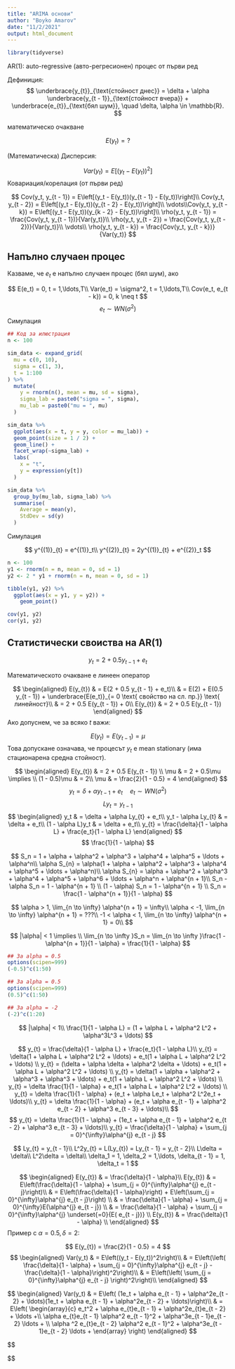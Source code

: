 ```yaml
---
title: "ARIMA основи"
author: "Boyko Amarov"
date: "11/2/2021"
output: html_document
---
```


```r
library(tidyverse)
```


AR(1): auto-regressive (авто-регресионен) процес от първи ред

Дефиниция:
$$
\underbrace{y_{t}}_{\text{стойност днес}} = \delta + \alpha \underbrace{y_{t - 1}}_{\text{стойност вчера}} + \underbrace{e_{t}}_{\text{бял шум}}, \quad \delta, \alpha \in \mathbb{R}.
$$

математическо очакване 

$$
Е(y_t) = ?
$$

(Математическа) Дисперсия:


$$
Var(y_t) = E\left[\left(y_t - E(y_t)\right)^2\right]
$$
Ковариация/корелация (от първи ред)

$$
Cov(y_t, y_{t - 1}) = E\left[(y_t - E(y_t))(y_{t - 1} - E(y_t))\right]\\
Cov(y_t, y_{t - 2}) = E\left[(y_t - E(y_t))(y_{t - 2} - E(y_t))\right]\\
\vdots\\Cov(y_t, y_{t - k}) = E\left[(y_t - E(y_t))(y_{k - 2} - E(y_t))\right]\\
\rho(y_t, y_{t - 1}) = \frac{Cov(y_t, y_{t - 1})}{Var(y_t)}\\
\rho(y_t, y_{t - 2}) = \frac{Cov(y_t, y_{t - 2})}{Var(y_t)}\\
\vdots\\
\rho(y_t, y_{t - k}) = \frac{Cov(y_t, y_{t - k})}{Var(y_t)}
$$

## Напълно случаен процес

Казваме, че $e_t$  е напълно случаен процес (бял шум), ако

$$
E(e_t) = 0, t = 1,\ldots,T\\
Var(e_t) = \sigma^2, t = 1,\ldots,T\\
Cov(e_t, e_{t - k}) = 0, k \neq t
$$
$$
e_t \sim WN(\sigma^2)
$$
Симулация

```r
## Код за илюстрация
n <- 100

sim_data <- expand_grid(
  mu = c(0, 10),
  sigma = c(1, 3),
  t = 1:100
) %>%
  mutate(
    y = rnorm(n(), mean = mu, sd = sigma),
    sigma_lab = paste0("sigma = ", sigma),
    mu_lab = paste0("mu = ", mu)
  )

sim_data %>%
  ggplot(aes(x = t, y = y, color = mu_lab)) +
  geom_point(size = 1 / 2) +
  geom_line() +
  facet_wrap(~sigma_lab) +
  labs(
    x = "t",
    y = expression(y[t])
  )
```

```r
sim_data %>%
  group_by(mu_lab, sigma_lab) %>%
  summarise(
    Average = mean(y),
    StdDev = sd(y)
  )
```
Симулация

$$
y^{(1)}_{t} = e^{(1)}_t\\
y^{(2)}_{t} = 2y^{(1)}_{t} + e^{(2)}_t
$$

```r
n <- 100
y1 <- rnorm(n = n, mean = 0, sd = 1)
y2 <- 2 * y1 + rnorm(n = n, mean = 0, sd = 1)

tibble(y1, y2) %>%
  ggplot(aes(x = y1, y = y2)) +
    geom_point()

cov(y1, y2)
cor(y1, y2)
```

## Статистически своиства на AR(1)


$$
y_{t} = 2 + 0.5 y_{t - 1} + e_t
$$

Математическото очакване е линеен оператор

$$
\begin{aligned}
E(y_{t}) & = Е(2 + 0.5 y_{t - 1} + e_t)\\
         & = E(2) + E(0.5 y_{t - 1}) + \underbrace{E(e_t)}_{= 0 \text{ свойство на сл. пр.}} \text{ линейност}\\
         & = 2 + 0.5 E(y_{t - 1}) + 0\\
E(y_{t}) & = 2 + 0.5 E(y_{t - 1})
\end{aligned}
$$
Ако допуснем, че за всяко $t$ важи:

$$
E(y_t) = E(y_{t - 1}) = \mu
$$
Това допускане означава, че процесът $y_t$ е mean stationary (има стационарена средна стойност).


$$
\begin{aligned}
E(y_{t}) & = 2 + 0.5 E(y_{t - 1}) \\
        \mu & = 2 + 0.5\mu \implies \\
        (1 - 0.5)\mu & = 2\\
        \mu & =  \frac{2}{1 - 0.5} = 4
\end{aligned}
$$
$$
y_t = \delta + \alpha y_{t - 1} + e_t\quad e_t \sim WN(\sigma^2)
$$
$$
Ly_t = y_{t - 1}
$$
$$
\begin{aligned}
  y_t & = \delta + \alpha Ly_{t} + e_t\\
  y_t - \alpha Ly_{t} & = \delta + e_t\\
  (1 - \alpha L)y_t & = \delta + e_t\\
  y_{t} = \frac{\delta}{1 - \alpha L} + \frac{e_t}{1 - \alpha L}
\end{aligned}
$$
$$
\frac{1}{1 - \alpha}
$$

$$
S_n = 1 + \alpha + \alpha^2 + \alpha^3 + \alpha^4 + \alpha^5 + \ldots + \alpha^n\\
\alpha S_{n} = \alpha(1 + \alpha + \alpha^2 + \alpha^3 + \alpha^4 + \alpha^5 + \ldots + \alpha^n)\\
\alpha S_{n} = \alpha + \alpha^2 + \alpha^3 + \alpha^4 + \alpha^5 + \alpha^6 + \ldots + \alpha^n +  \alpha^{n + 1}\\
S_n - \alpha S_n = 1 - \alpha^{n + 1} \\
(1 - \alpha) S_n = 1 - \alpha^{n + 1} \\
S_n = \frac{1 - \alpha^{n + 1}}{1 - \alpha}
$$

$$
\alpha > 1, \lim_{n \to \infty} \alpha^{n + 1} = \infty\\
\alpha < -1, \lim_{n \to \infty} \alpha^{n + 1} = ???\\
-1 < \alpha < 1, \lim_{n \to \infty} \alpha^{n + 1} = 0\\
$$

$$
|\alpha| < 1 \implies \\
\lim_{n \to \infty }S_n = \lim_{n \to \infty }\frac{1 - \alpha^{n + 1}}{1 - \alpha} = \frac{1}{1 - \alpha}
$$

```r
## За alpha = 0.5
options(scipen=999)
(-0.5)^c(1:50)
```


```r
## За alpha = 0.5
options(scipen=999)
(0.5)^c(1:50)
```

```r
## За alpha = -2
(-2)^c(1:20)
```

$$
|\alpha| < 1\\
\frac{1}{1 - \alpha L} = (1 + \alpha L + \alpha^2 L^2 + \alpha^3L^3 + \ldots)
$$

$$
  y_{t} = \frac{\delta}{1 - \alpha L} + \frac{e_t}{1 - \alpha L}\\
  y_{t} = \delta(1 + \alpha L + \alpha^2 L^2 + \ldots) + e_t(1 + \alpha L + \alpha^2 L^2 + \ldots) \\
  y_{t} = (\delta + \alpha \delta + \alpha^2 \delta + \ldots) + e_t(1 + \alpha L + \alpha^2 L^2 + \ldots) \\
  y_{t} = \delta(1 + \alpha + \alpha^2 + \alpha^3 + \alpha^3 + \ldots) + e_t(1 + \alpha L + \alpha^2 L^2 + \ldots) \\
  y_{t} = \delta \frac{1}{1 - \alpha} + e_t(1 + \alpha L + \alpha^2 L^2 + \ldots) \\
  y_{t} = \delta \frac{1}{1 - \alpha} + (e_t + \alpha Le_t + \alpha^2 L^2e_t + \ldots)\\
  y_{t} = \delta \frac{1}{1 - \alpha} + (e_t + \alpha e_{t - 1} + \alpha^2 e_{t - 2} + \alpha^3 e_{t - 3}  + \ldots)\\
$$
$$
y_{t} = \delta \frac{1}{1 - \alpha} + (1e_t + \alpha e_{t - 1} + \alpha^2 e_{t - 2} + \alpha^3 e_{t - 3}  + \ldots)\\
  y_{t} = \frac{\delta}{1 - \alpha} + \sum_{j = 0}^{\infty}\alpha^{j} e_{t - j}
$$

$$
Ly_{t} = y_{t - 1}\\
L^2y_{t} = L(Ly_{t}) = Ly_{t - 1} = y_{t - 2}\\
L\delta = \delta\\
L^2\delta = \delta\\
\delta_1 = 1, \delta_2 = 1,\ldots, \delta_{t - 1} = 1,  \delta_t = 1
$$


$$
\begin{aligned}
  E(y_{t}) & = \frac{\delta}{1 - \alpha}\\
  E(y_{t}) & = E\left(\frac{\delta}{1 - \alpha} + \sum_{j = 0}^{\infty}\alpha^{j} e_{t - j}\right)\\
           & = E\left(\frac{\delta}{1 - \alpha}\right) + E\left(\sum_{j = 0}^{\infty}\alpha^{j} e_{t - j}\right) \\
           & = \frac{\delta}{1 - \alpha} + \sum_{j = 0}^{\infty}E(\alpha^{j} e_{t - j}) \\
           & = \frac{\delta}{1 - \alpha} + \sum_{j = 0}^{\infty}\alpha^{j} \underset{=0}{E( e_{t - j})} \\
  E(y_{t}) & = \frac{\delta}{1 - \alpha} \\
\end{aligned}
$$
Пример с $\alpha = 0.5, \delta = 2$:

$$
E(y_{t}) = \frac{2}{1 - 0.5} = 4
$$
$$
\begin{aligned}
  Var(y_t) & = E\left((y_t - E(y_t))^2\right)\\
  & = E\left(\left(
  \frac{\delta}{1 - \alpha} + \sum_{j = 0}^{\infty}\alpha^{j} e_{t - j} -
  \frac{\delta}{1 - \alpha}\right)^2\right)\\
  & = E\left(\left(
  \sum_{j = 0}^{\infty}\alpha^{j} e_{t - j}
  \right)^2\right)\\
\end{aligned}
$$

$$
\begin{aligned}
  Var(y_t) & = E\left(
  (1e_t + \alpha e_{t - 1} + \alpha^2e_{t - 2} + \ldots)(1e_t + \alpha e_{t - 1} + \alpha^2e_{t - 2} + \ldots)\right)\\
  & = E\left(
    \begin{array}{c}
    e_t^2 + \alpha e_{t}e_{t - 1} + \alpha^2e_{t}e_{t - 2} + \ldots +\\
    \alpha e_{t}e_{t - 1} \alpha^2 e_{t - 1}^2 + \alpha^3e_{t - 1}e_{t - 2} \ldots + \\
    \alpha ^2 e_{t}e_{t - 2} \alpha^2 e_{t - 1}^2 + \alpha^3e_{t - 1}e_{t - 2} \ldots +
    \end{array}
  \right)
\end{aligned}
$$


$$

$$